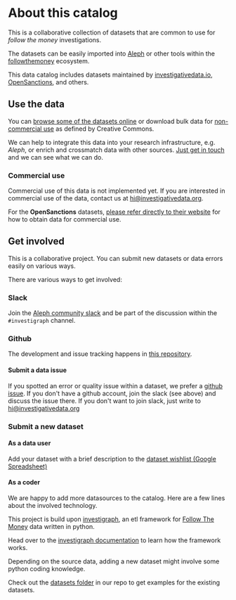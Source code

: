 # About this catalog

This is a collaborative collection of datasets that are common to use for *follow the money* investigations.

The datasets can be easily imported into [Aleph](https://investigativedata.io/solutions/aleph) or other tools within the [followthemoney](https://followthemoney.tech) ecosystem.

This data catalog includes datasets maintained by [investigativedata.io](https://investigativedata.io), [OpenSanctions](https://opensanctions.org), and others.

## Use the data

You can [browse some of the datasets online](https://aleph.investigativedata.org/datasets) or download bulk data for [non-commercial use](https://creativecommons.org/faq/#using-licensed-material) as defined by Creative Commons.

We can help to integrate this data into your research infrastructure, e.g. *Aleph*, or enrich and crossmatch data with other sources. [Just get in touch](https://investigativedata.io/contact) and we can see what we can do.

### Commercial use

Commercial use of this data is not implemented yet. If you are interested in commercial use of the data, contact us at [hi@investigativedata.org](mailto:hi@investigativedata.org). 

For the **OpenSanctions** datasets, [please refer directly to their website](https://www.opensanctions.org/licensing/) for how to obtain data for commercial use.


## Get involved

This is a collaborative project. You can submit new datasets or data errors easily on various ways. 

There are various ways to get involved:

### Slack

Join the [Aleph community slack](https://docs.aleph.occrp.org/get-in-touch/) and be part of the discussion within the `#investigraph` channel.

### Github

The development and issue tracking happens in [this repository](https://github.com/investigativedata/investigraph-eu).

#### Submit a data issue

If you spotted an error or quality issue within a dataset, we prefer a [github issue](https://github.com/investigativedata/investigraph-eu/issues). If you don't have a github account, join the slack (see above) and discuss the issue there. If you don't want to join slack, just write to [hi@investigativedata.org](mailto:hi@investigativedata.org)

### Submit a new dataset

#### As a data user

Add your dataset with a brief description to the [dataset wishlist (Google Spreadsheet)](https://docs.google.com/spreadsheets/d/10oZOKG-zk3UOFJXvUxh0OsuIvWVlSVMbZTlDO_lAAgY/edit?usp=sharing)

#### As a coder

We are happy to add more datasources to the catalog. Here are a few lines about the involved technology.

This project is build upon [investigraph](https://investigraph.dev), an etl framework for [Follow The Money](https://followthemoney.tech) data written in python.

Head over to the [investigraph documentation](https://docs.investigraph.dev) to learn how the framework works.

Depending on the source data, adding a new dataset might involve some python coding knowledge.

Check out the [datasets folder](https://github.com/investigativedata/investigraph-eu/tree/main/datasets) in our repo to get examples for the existing datasets.
